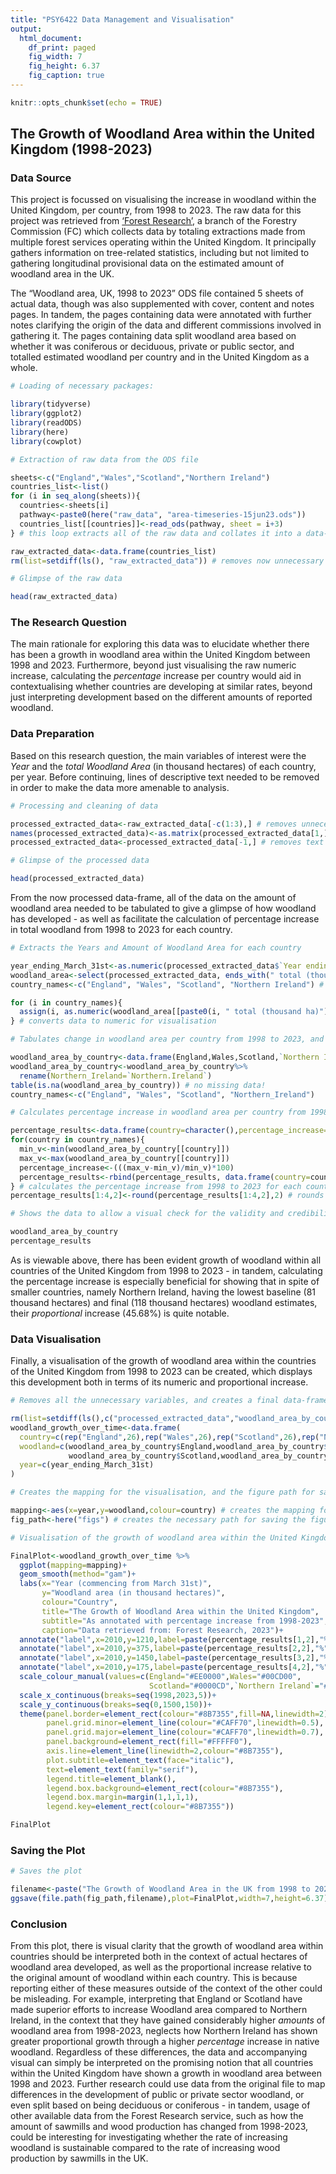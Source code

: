```yaml
---
title: "PSY6422 Data Management and Visualisation"
output:
  html_document:
    df_print: paged
    fig_width: 7
    fig_height: 6.37
    fig_caption: true
---
```


```r
knitr::opts_chunk$set(echo = TRUE)
```


## The Growth of Woodland Area within the United Kingdom (1998-2023)

### Data Source

This project is focussed on visualising the increase in woodland within the United Kingdom, per country, from 1998 to 2023. The raw data for this project was retrieved from ['Forest Research'](https://www.forestresearch.gov.uk/tools-and-resources/statistics/data-downloads/), a branch of the Forestry Commission (FC) which collects data by totaling extractions made from multiple forest services operating within the United Kingdom. It principally gathers information on tree-related statistics, including but not limited to gathering longitudinal provisional data on the estimated amount of woodland area in the UK.

The “Woodland area, UK, 1998 to 2023” ODS file contained 5 sheets of actual data, though was also supplemented with cover, content and notes pages. In tandem, the pages containing data were annotated with further notes clarifying the origin of the data and different commissions involved in gathering it. The pages containing data split woodland area based on whether it was coniferous or deciduous, private or public sector, and totalled estimated woodland per country and in the United Kingdom as a whole.

```r
# Loading of necessary packages:

library(tidyverse)
library(ggplot2)
library(readODS)
library(here)
library(cowplot)

# Extraction of raw data from the ODS file

sheets<-c("England","Wales","Scotland","Northern Ireland")
countries_list<-list()
for (i in seq_along(sheets)){
  countries<-sheets[i]
  pathway<-paste0(here("raw_data", "area-timeseries-15jun23.ods"))
  countries_list[[countries]]<-read_ods(pathway, sheet = i+3)
} # this loop extracts all of the raw data and collates it into a data-frame

raw_extracted_data<-data.frame(countries_list)
rm(list=setdiff(ls(), "raw_extracted_data")) # removes now unnecessary variables to clean environment

# Glimpse of the raw data

head(raw_extracted_data)
```


### The Research Question

The main rationale for exploring this data was to elucidate whether there has been a growth in woodland area within the United Kingdom between 1998 and 2023. Furthermore, beyond just visualising the raw numeric increase, calculating the *percentage* increase per country would aid in contextualising whether countries are developing at similar rates, beyond just interpreting development based on the different amounts of reported woodland.

### Data Preparation

Based on this research question, the main variables of interest were the *Year* and the *total Woodland Area* (in thousand hectares) of each country, per year. Before continuing, lines of descriptive text needed to be removed in order to make the data more amenable to analysis.

```r
# Processing and cleaning of data

processed_extracted_data<-raw_extracted_data[-c(1:3),] # removes unnecessary text
names(processed_extracted_data)<-as.matrix(processed_extracted_data[1,]) # labels each column by their original titles
processed_extracted_data<-processed_extracted_data[-1,] # removes text names from the data

# Glimpse of the processed data

head(processed_extracted_data)
```

From the now processed data-frame, all of the data on the amount of woodland area needed to be tabulated to give a glimpse of how woodland has developed - as well as facilitate the calculation of percentage increase in total woodland from 1998 to 2023 for each country.

```r
# Extracts the Years and Amount of Woodland Area for each country

year_ending_March_31st<-as.numeric(processed_extracted_data$`Year ending 31 March`) # The Year
woodland_area<-select(processed_extracted_data, ends_with(" total (thousand ha)")) # Amount of Woodland Area
country_names<-c("England", "Wales", "Scotland", "Northern Ireland") # Country Names

for (i in country_names){
  assign(i, as.numeric(woodland_area[[paste0(i, " total (thousand ha)")]])) 
} # converts data to numeric for visualisation

# Tabulates change in woodland area per country from 1998 to 2023, and checks for any missing data

woodland_area_by_country<-data.frame(England,Wales,Scotland,`Northern Ireland`)
woodland_area_by_country<-woodland_area_by_country%>%
  rename(Northern_Ireland=`Northern.Ireland`)
table(is.na(woodland_area_by_country)) # no missing data!
country_names<-c("England", "Wales", "Scotland", "Northern_Ireland")

# Calculates percentage increase in woodland area per country from 1998 to 2023

percentage_results<-data.frame(country=character(),percentage_increase=numeric(),stringsAsFactors=FALSE) # creates an empty data-frame
for(country in country_names){
  min_v<-min(woodland_area_by_country[[country]])
  max_v<-max(woodland_area_by_country[[country]])
  percentage_increase<-(((max_v-min_v)/min_v)*100)
  percentage_results<-rbind(percentage_results, data.frame(country=country,percentage_increase=percentage_increase))
} # calculates the percentage increase from 1998 to 2023 for each country
percentage_results[1:4,2]<-round(percentage_results[1:4,2],2) # rounds the data to 2 decimal places

# Shows the data to allow a visual check for the validity and credibility of the results

woodland_area_by_country
percentage_results
```

As is viewable above, there has been evident growth of woodland within all countries of the United Kingdom from 1998 to 2023 - in tandem, calculating the percentage increase is especially beneficial for showing that in spite of smaller countries, namely Northern Ireland, having the lowest baseline (81 thousand hectares) and final (118 thousand hectares) woodland estimates, their *proportional* increase (45.68%) is quite notable.

### Data Visualisation

Finally, a visualisation of the growth of woodland area within the countries of the United Kingdom from 1998 to 2023 can be created, which displays this development both in terms of its numeric and proportional increase.

```r
# Removes all the unnecessary variables, and creates a final data-frame amenable to the upcoming visualisation

rm(list=setdiff(ls(),c("processed_extracted_data","woodland_area_by_country","country_names","year_ending_March_31st", "plot","percentage_results")))
woodland_growth_over_time<-data.frame(
  country=c(rep("England",26),rep("Wales",26),rep("Scotland",26),rep("Northern Ireland",26)),
  woodland=c(woodland_area_by_country$England,woodland_area_by_country$Wales,
             woodland_area_by_country$Scotland,woodland_area_by_country$Northern_Ireland),
  year=c(year_ending_March_31st)
)

# Creates the mapping for the visualisation, and the figure path for saving it

mapping<-aes(x=year,y=woodland,colour=country) # creates the mapping for the visualisation
fig_path<-here("figs") # creates the necessary path for saving the figure

# Visualisation of the growth of woodland area within the United Kingdom, from 1998 to 2023

FinalPlot<-woodland_growth_over_time %>%
  ggplot(mapping=mapping)+
  geom_smooth(method="gam")+
  labs(x="Year (commencing from March 31st)",
       y="Woodland area (in thousand hectares)",
       colour="Country",
       title="The Growth of Woodland Area within the United Kingdom",
       subtitle="As annotated with percentage increase from 1998-2023",
       caption="Data retrieved from: Forest Research, 2023")+
  annotate("label",x=2010,y=1210,label=paste(percentage_results[1,2],"%"),colour="#EE0000",size=3,fontface="bold")+
  annotate("label",x=2010,y=375,label=paste(percentage_results[2,2],"%"),colour="#00CD00",size=3,fontface="bold")+
  annotate("label",x=2010,y=1450,label=paste(percentage_results[3,2],"%"),colour="#0000CD",size=3,fontface="bold")+
  annotate("label",x=2010,y=175,label=paste(percentage_results[4,2],"%"),colour="#FFA500",size=3,fontface="bold")+
  scale_colour_manual(values=c(England="#EE0000",Wales="#00CD00",
                               Scotland="#0000CD",`Northern Ireland`="#FFA500"))+
  scale_x_continuous(breaks=seq(1998,2023,5))+
  scale_y_continuous(breaks=seq(0,1500,150))+
  theme(panel.border=element_rect(colour="#8B7355",fill=NA,linewidth=2),
        panel.grid.minor=element_line(colour="#CAFF70",linewidth=0.5),
        panel.grid.major=element_line(colour="#CAFF70",linewidth=0.7),
        panel.background=element_rect(fill="#FFFFF0"),
        axis.line=element_line(linewidth=2,colour="#8B7355"),
        plot.subtitle=element_text(face="italic"),
        text=element_text(family="serif"),
        legend.title=element_blank(),
        legend.box.background=element_rect(colour="#8B7355"),
        legend.box.margin=margin(1,1,1,1),
        legend.key=element_rect(colour="#8B7355"))

FinalPlot
```

### Saving the Plot

```r
# Saves the plot

filename<-paste("The Growth of Woodland Area in the UK from 1998 to 2023.png",sep="")
ggsave(file.path(fig_path,filename),plot=FinalPlot,width=7,height=6.37)
```

### Conclusion

From this plot, there is visual clarity that the growth of woodland area within countries should be interpreted both in the context of actual hectares of woodland area developed, as well as the proportional increase relative to the original amount of woodland within each country. This is because reporting either of these measures outside of the context of the other could be misleading. For example, interpreting that England or Scotland have made superior efforts to increase Woodland area compared to Northern Ireland, in the context that they have gained considerably higher *amounts* of woodland area from 1998-2023, neglects how Northern Ireland has shown greater proportional growth through a higher *percentage* increase in native woodland. Regardless of these differences, the data and accompanying visual can simply be interpreted on the promising notion that all countries within the United Kingdom have shown a growth in woodland area between 1998 and 2023. Further research could use data from the original file to map differences in the development of public or private sector woodland, or even split based on being deciduous or coniferous - in tandem, usage of other available data from the Forest Research service, such as how the amount of sawmills and wood production has changed from 1998-2023, could be interesting for investigating whether the rate of increasing woodland is sustainable compared to the rate of increasing wood production by sawmills in the UK.

